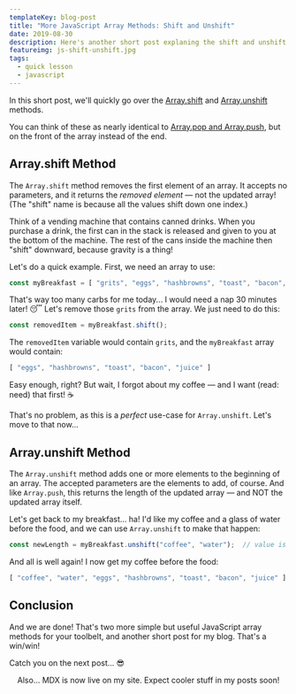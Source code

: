 ```yaml
---
templateKey: blog-post
title: "More JavaScript Array Methods: Shift and Unshift"
date: 2019-08-30
description: Here's another short post explaning the shift and unshift methods for JavaScript arrays.
featureimg: js-shift-unshift.jpg
tags:
  - quick lesson
  - javascript
---
```



In this short post, we'll quickly go over the [Array.shift](https://developer.mozilla.org/en-US/docs/Web/JavaScript/Reference/Global_Objects/Array/shift) and [Array.unshift](https://developer.mozilla.org/en-US/docs/Web/JavaScript/Reference/Global_Objects/Array/unshift) methods. 

You can think of these as nearly identical to [Array.pop and Array.push](/blog/2019-08-29-javascript-array-pop-array-push), but on the front of the array instead of the end.

## Array.shift Method

The `Array.shift` method removes the first element of an array. It accepts no parameters, and it returns the *removed element* — not the updated array! (The "shift" name is because all the values shift down one index.)

Think of a vending machine that contains canned drinks. When you purchase a drink, the first can in the stack is released and given to you at the bottom of the machine. The rest of the cans inside the machine then "shift" downward, because gravity is a thing!

Let's do a quick example. First, we need an array to use:

```js
const myBreakfast = [ "grits", "eggs", "hashbrowns", "toast", "bacon", "juice" ];
```

That's way too many carbs for me today... I would need a nap 30 minutes later! 😴 Let's remove those `grits` from the array. We just need to do this:

```js
const removedItem = myBreakfast.shift();
```

The `removedItem` variable would contain `grits`, and the `myBreakfast` array would contain:

```js
[ "eggs", "hashbrowns", "toast", "bacon", "juice" ]
```

Easy enough, right? But wait, I forgot about my coffee — and I want (read: need) that first! ☕ 

That's no problem, as this is a *perfect* use-case for `Array.unshift`. Let's move to that now...

## Array.unshift Method

The `Array.unshift` method adds one or more elements to the beginning of an array. The accepted parameters are the elements to add, of course. And like `Array.push`, this returns the length of the updated array — and NOT the updated array itself.

Let's get back to my breakfast... ha! I'd like my coffee and a glass of water before the food, and we can use `Array.unshift` to make that happen:

```js
const newLength = myBreakfast.unshift("coffee", "water");  // value is 7
```

And all is well again! I now get my coffee before the food:

```js
[ "coffee", "water", "eggs", "hashbrowns", "toast", "bacon", "juice" ]
```

## Conclusion

And we are done! That's two more simple but useful JavaScript array methods for your toolbelt, and another short post for my blog. That's a win/win! 

Catch you on the next post... 😎


<p style="display: flex; flex-direction: row; align-items: center; justify-content: center;">
  <BigGear /> Also... MDX is now live on my site. Expect cooler stuff in my posts soon!
</p>




